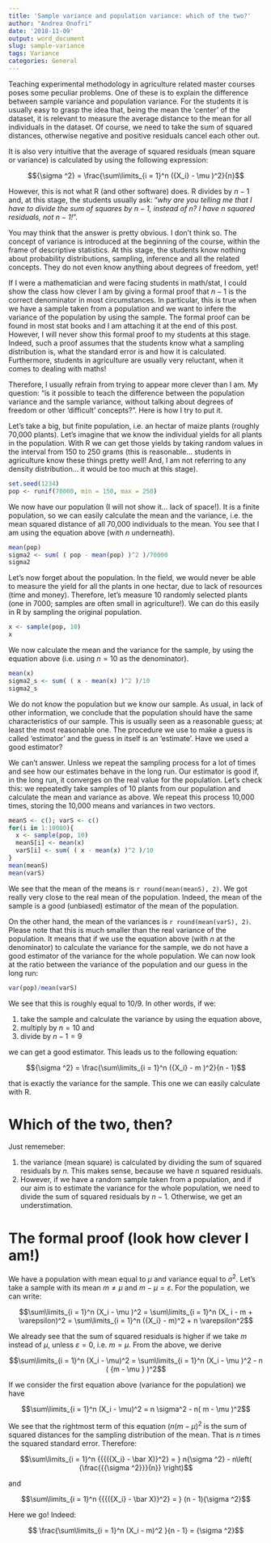```yaml
---
title: 'Sample variance and population variance: which of the two?'
author: "Andrea Onofri"
date: '2018-11-09'
output: word_document
slug: sample-variance
tags: Variance
categories: General
---
```


Teaching experimental methodology in agriculture related master courses poses some peculiar problems. One of these is to explain the difference between sample variance and population variance. For the students it is usually easy to grasp the idea that, being the mean the 'center' of the dataset, it is relevant to measure the average distance to the mean for all individuals in the dataset. Of course, we need to take the sum of squared distances, otherwise negative and positive residuals cancel each other out.

It is also very intuitive that the average of squared residuals (mean square or variance) is calculated by using the following expression:

$${\sigma ^2} = \frac{\sum\limits_{i = 1}^n ({X_i} - \mu )^2}{n}$$

However, this is not what R (and other software) does. R divides by $n - 1$ and, at this stage, the students usually ask: "*why are you telling me that I have to divide the sum of squares by $n - 1$, instead of $n$? I have $n$ squared residuals, not $n - 1$!*".

You may think that the answer is pretty obvious. I don't think so. The concept of variance is introduced at the beginning of the course, within the frame of descriptive statistics. At this stage, the students know nothing about probability distributions, sampling, inference and all the related concepts. They do not even know anything about degrees of freedom, yet!

If I were a mathematician and were facing students in math/stat, I could show the class how clever I am by giving a formal proof that $n - 1$ is the correct denominator in most circumstances. In particular, this is true when we have a sample taken from a population and we want to infere the variance of the population by using the sample. The formal proof can be found in most stat books and I am attaching it at the end of this post. However, I will never show this formal proof to my students at this stage. Indeed, such a proof assumes that the students know what a sampling distribution is, what the standard error is and how it is calculated. Furthermore, students in agriculture are usually very reluctant, when it comes to dealing with maths!

Therefore, I usually refrain from trying to appear more clever than I am. My question: "is it possible to teach the difference between the population variance and the sample variance, without talking about degrees of freedom or other 'difficult' concepts?". Here is how I try to put it.

Let's take a big, but finite population, i.e. an hectar of maize plants (roughly 70,000 plants). Let's imagine that we know the individual yields for all plants in the population. With R we can get those yields by taking random values in the interval from 150 to 250 grams (this is reasonable... students in agriculture know these things pretty well! And, I am not referring to any density distribution... it would be too much at this stage).

```r
set.seed(1234)
pop <- runif(70000, min = 150, max = 250)
```

We now have our population (I will not show it... lack of space!). It is a finite population, so we can easily calculate the mean and the variance, i.e. the mean squared distance of all 70,000 individuals to the mean. You see that I am using the equation above (with $n$ underneath).

```r
mean(pop)
sigma2 <- sum( ( pop - mean(pop) )^2 )/70000
sigma2
```

Let's now forget about the population. In the field, we would never be able to measure the yield for all the plants in one hectar, due to lack of resources (time and money). Therefore, let's measure 10 randomly selected plants (one in 7000; samples are often small in agriculture!). We can do this easily in R by sampling the original population.

```r
x <- sample(pop, 10)
x
```

We now calculate the mean and the variance for the sample, by using the equation above (i.e. using $n = 10$ as the denominator).

```r
mean(x)
sigma2_s <- sum( ( x - mean(x) )^2 )/10
sigma2_s
```

We do not know the population but we know our sample. As usual, in lack of other information, we conclude that the population should have the same characteristics of our sample. This is usually seen as a reasonable guess; at least the most reasonable one. The procedure we use to make a guess is called 'estimator' and the guess in itself is an 'estimate'. Have we used a good estimator? 

We can't answer. Unless we repeat the sampling process for a lot of times and see how our estimates behave in the long run. Our estimator is good if, in the long run, it converges on the real value for the population. Let's check this: we repeatedly take samples of 10 plants from our population and calculate the mean and variance as above. We repeat this process 10,000 times, storing the 10,000 means and variances in two vectors.

```r
meanS <- c(); varS <- c()
for(i in 1:10000){
  x <- sample(pop, 10)
  meanS[i] <- mean(x)
  varS[i] <- sum( ( x - mean(x) )^2 )/10
}
mean(meanS)
mean(varS)
```

We see that the mean of the means is `r round(mean(meanS), 2)`. We got really very close to the real mean of the population. Indeed, the mean of the sample is a good (unbiased) estimator of the mean of the population.

On the other hand, the mean of the variances is `r round(mean(varS), 2)`. Please note that this is much smaller than the real variance of the population. It means that if we use the equation above (with $n$ at the denominator) to calculate the variance for the sample, we do not have a good estimator of the variance for the whole population. We can now look at the ratio between the variance of the population and our guess in the long run:

```r
var(pop)/mean(varS)
```

We see that this is roughly equal to $10/9$. In other words, if we:

1. take the sample and calculate the variance by using the equation above,
2. multiply by $n = 10$ and
3. divide by $n - 1 = 9$ 

we can get a good estimator. This leads us to the following equation:

$${\sigma ^2} = \frac{\sum\limits_{i = 1}^n ({X_i} - m )^2}{n - 1}$$

that is exactly the variance for the sample. This one we can easily calculate with R.

# Which of the two, then?

Just rememeber:

1. the variance (mean square) is calculated by dividing the sum of squared residuals by $n$. This makes sense, because we have $n$ squared residuals.
2. However, if we have a random sample taken from a population, and if our aim is to estimate the variance for the whole population, we need to divide the sum of squared residuals by $n - 1$. Otherwise, we get an understimation. 


# The formal proof (look how clever I am!)

We have a population with mean equal to $\mu$ and variance equal to $\sigma^2$. Let's take a sample with its mean $m \neq \mu$ and $m - \mu = \varepsilon$. For the population, we can write:

$$\sum\limits_{i = 1}^n (X_i - \mu )^2  = \sum\limits_{i = 1}^n (X_ i - m + \varepsilon)^2 = \sum\limits_{i = 1}^n ({X_i} - m)^2 + n \varepsilon^2$$

We already see that the sum of squared residuals is higher if we take $m$ instead of $\mu$, unless $\varepsilon = 0$, i.e. $m = \mu$. From the above, we derive

$$\sum\limits_{i = 1}^n (X_i - \mu)^2 =  \sum\limits_{i = 1}^n (X_i - \mu )^2  - n ( {m - \mu } )^2$$


If we consider the first equation above (variance for the population) we have
 
$$\sum\limits_{i = 1}^n (X_i - \mu)^2 =  n \sigma^2 - n( m - \mu  )^2$$

We see that the rightmost term of this equation ($n ( m - \mu  )^2$ is the sum of squared distances for the sampling distribution of the mean. That is $n$ times the squared standard error. Therefore:

$$\sum\limits_{i = 1}^n {{{({X_i} - \bar X)}^2} = } n{\sigma ^2} - n\left( {\frac{{{\sigma ^2}}}{n}} \right)$$


and

$$\sum\limits_{i = 1}^n {{{({X_i} - \bar X)}^2} = } (n - 1){\sigma ^2}$$


Here we go! Indeed:

$$ \frac{\sum\limits_{i = 1}^n (X_i - m)^2 }{n - 1} = {\sigma ^2}$$


 
 



